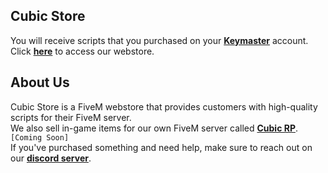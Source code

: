 ## Cubic Store
You will receive scripts that you purchased on your [**Keymaster**](https://keymaster.fivem.net) account. Click [**here**](https://cubic-store.tebex.io) to access our webstore.

## About Us
Cubic Store is a FiveM webstore that provides customers with high-quality scripts for their FiveM server. <br/>
We also sell in-game items for our own FiveM server called [**Cubic RP**](https://discord.gg/xMTmArzQKw). `[Coming Soon]` <br/>
If you've purchased something and need help, make sure to reach out on our [**discord server**](https://discord.gg/VbDEEWBvJB).